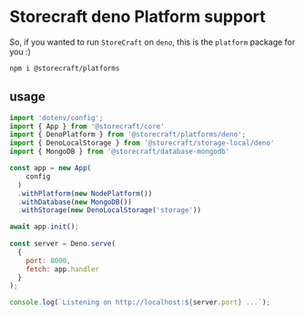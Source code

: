 # **Storecraft** deno Platform support

So, if you wanted to run `StoreCraft` on `deno`, this is the `platform`
package for you :)

```bash
npm i @storecraft/platforms
```

## usage

```js
import 'dotenv/config';
import { App } from '@storecraft/core'
import { DenoPlatform } from '@storecraft/platforms/deno';
import { DenoLocalStorage } from '@storecraft/storage-local/deno'
import { MongoDB } from '@storecraft/database-mongodb'

const app = new App(
    config
  )
  .withPlatform(new NodePlatform())
  .withDatabase(new MongoDB())
  .withStorage(new DenoLocalStorage('storage'))

await app.init();
 
const server = Deno.serve(
  {
    port: 8000,
    fetch: app.handler
  }
);

console.log(`Listening on http://localhost:${server.port} ...`);
```
